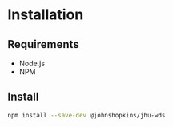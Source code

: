 
<Meta title="Getting Started/Installation" />

# Installation

## Requirements

- Node.js
- NPM

## Install

```bash
npm install --save-dev @johnshopkins/jhu-wds
```
